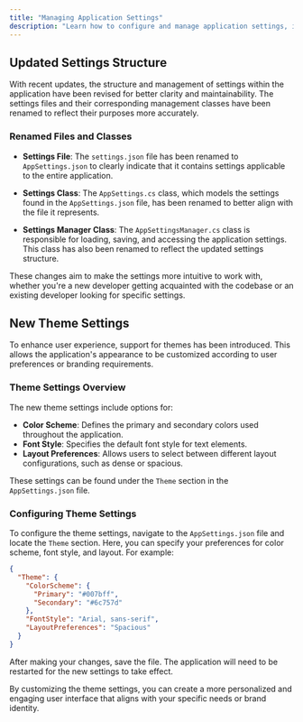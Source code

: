 ```yaml
---
title: "Managing Application Settings"
description: "Learn how to configure and manage application settings, including new theme support."
---
```


## Updated Settings Structure

With recent updates, the structure and management of settings within the application have been revised for better clarity and maintainability. The settings files and their corresponding management classes have been renamed to reflect their purposes more accurately.

### Renamed Files and Classes

- **Settings File**: The `settings.json` file has been renamed to `AppSettings.json` to clearly indicate that it contains settings applicable to the entire application.

- **Settings Class**: The `AppSettings.cs` class, which models the settings found in the `AppSettings.json` file, has been renamed to better align with the file it represents.

- **Settings Manager Class**: The `AppSettingsManager.cs` class is responsible for loading, saving, and accessing the application settings. This class has also been renamed to reflect the updated settings structure.

These changes aim to make the settings more intuitive to work with, whether you're a new developer getting acquainted with the codebase or an existing developer looking for specific settings.

## New Theme Settings

To enhance user experience, support for themes has been introduced. This allows the application's appearance to be customized according to user preferences or branding requirements.

### Theme Settings Overview

The new theme settings include options for:

- **Color Scheme**: Defines the primary and secondary colors used throughout the application.
- **Font Style**: Specifies the default font style for text elements.
- **Layout Preferences**: Allows users to select between different layout configurations, such as dense or spacious.

These settings can be found under the `Theme` section in the `AppSettings.json` file.

### Configuring Theme Settings

To configure the theme settings, navigate to the `AppSettings.json` file and locate the `Theme` section. Here, you can specify your preferences for color scheme, font style, and layout. For example:

```json
{
  "Theme": {
    "ColorScheme": {
      "Primary": "#007bff",
      "Secondary": "#6c757d"
    },
    "FontStyle": "Arial, sans-serif",
    "LayoutPreferences": "Spacious"
  }
}
```

After making your changes, save the file. The application will need to be restarted for the new settings to take effect.

By customizing the theme settings, you can create a more personalized and engaging user interface that aligns with your specific needs or brand identity.